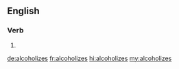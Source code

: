 ==English==

===Verb===
{{head|en|verb form}}

# {{en-third-person singular of|alcoholize}}

[[de:alcoholizes]]
[[fr:alcoholizes]]
[[hi:alcoholizes]]
[[my:alcoholizes]]